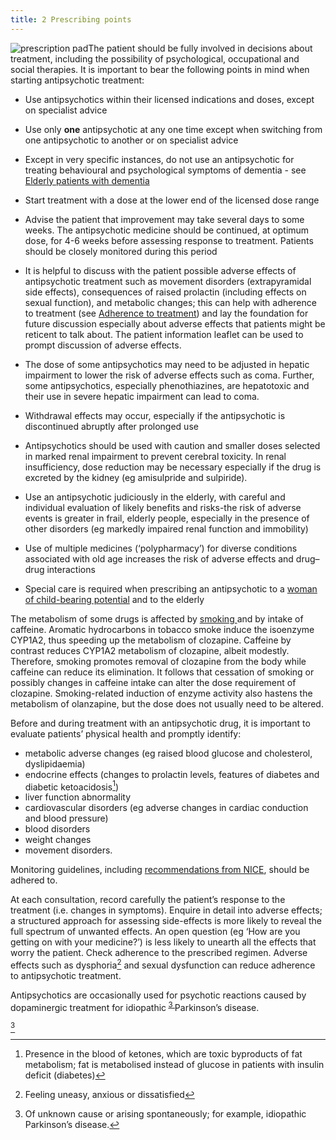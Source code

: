 ```yaml
---
title: 2 Prescribing points
---
```



![prescription pad](../../assets/con146653.jpg)The patient should be fully involved in decisions about treatment, including the possibility of psychological, occupational and social therapies. It is important to bear the following points in mind when starting antipsychotic treatment:

* Use antipsychotics within their licensed indications and doses, except on specialist advice  
  

* Use only **one** antipsychotic at any one time except when switching from one antipsychotic to another or on specialist advice  
  

* Except in very specific instances, do not use an antipsychotic for treating behavioural and psychological symptoms of dementia - see [Elderly patients with dementia](/antipsychotics/CON155606_33)  
  

* Start treatment with a dose at the lower end of the licensed dose range  
  

* Advise the patient that improvement may take several days to some weeks. The antipsychotic medicine should be continued, at optimum dose, for 4-6 weeks before assessing response to treatment. Patients should be closely monitored during this period  
  

* It is helpful to discuss with the patient possible adverse effects of antipsychotic treatment such as movement disorders (extrapyramidal side effects), consequences of raised prolactin (including effects on sexual function), and metabolic changes; this can help with adherence to treatment (see [Adherence to treatment](/antipsychotics/CON155606_5)) and lay the foundation for future discussion especially about adverse effects that patients might be reticent to talk about. The patient information leaflet can be used to prompt discussion of adverse effects.  
  

* The dose of some antipsychotics may need to be adjusted in hepatic impairment to lower the risk of adverse effects such as coma. Further, some antipsychotics, especially phenothiazines, are hepatotoxic and their use in severe hepatic impairment can lead to coma.  
  

* Withdrawal effects may occur, especially if the antipsychotic is discontinued abruptly after prolonged use  
  

* Antipsychotics should be used with caution and smaller doses selected in marked renal impairment to prevent cerebral toxicity. In renal insufficiency, dose reduction may be necessary especially if the drug is excreted by the kidney (eg amisulpride and sulpiride).  
  

* Use an antipsychotic judiciously in the elderly, with careful and individual evaluation of likely benefits and risks-the risk of adverse events is greater in frail, elderly people, especially in the presence of other disorders (eg markedly impaired renal function and immobility)  
  

* Use of multiple medicines (‘polypharmacy’) for diverse conditions associated with old age increases the risk of adverse effects and drug–drug interactions  
  

* Special care is required when prescribing an antipsychotic to a [woman of child-bearing potential](/antipsychotics/CON155606_34) and to the elderly  
  

  
<Expander title="Did you know...">
 <p>
  The metabolism of some drugs is affected by <a href="http://www.mhra.gov.uk/Safetyinformation/DrugSafetyUpdate/CON087705">
   smoking
  </a> and by intake of caffeine. Aromatic hydrocarbons in tobacco smoke induce the isoenzyme CYP1A2, thus speeding up the metabolism of clozapine. Caffeine by contrast reduces CYP1A2 metabolism of clozapine, albeit modestly. Therefore, smoking promotes removal of clozapine from the body while caffeine can reduce its elimination. It follows that cessation of smoking or possibly changes in caffeine intake can alter the dose requirement of clozapine. Smoking-related induction of enzyme activity also hastens the metabolism of olanzapine, but the dose does not usually need to be altered.
 </p>
</Expander>





  
Before and during treatment with an antipsychotic drug, it is important to evaluate patients’ physical health and promptly identify:

* metabolic adverse changes (eg raised blood glucose and cholesterol, dyslipidaemia)
* endocrine effects (changes to prolactin levels, features of diabetes and diabetic ketoacidosis[^1])
* liver function abnormality
* cardiovascular disorders (eg adverse changes in cardiac conduction and blood pressure)
* blood disorders
* weight changes
* movement disorders.
  
Monitoring guidelines, including [recommendations from NICE](http://www.nice.org.uk/CG82), should be adhered to.

At each consultation, record carefully the patient’s response to the treatment (i.e. changes in symptoms). Enquire in detail into adverse effects; a structured approach for assessing side-effects is more likely to reveal the full spectrum of unwanted effects. An open question (eg ‘How are you getting on with your medicine?’) is less likely to unearth all the effects that worry the patient. Check adherence to the prescribed regimen. Adverse effects such as dysphoria[^2] and sexual dysfunction can reduce adherence to antipsychotic treatment.

  
<Expander title="Did you know...">
 <p>
  Antipsychotics are occasionally used for psychotic reactions caused by dopaminergic treatment for idiopathic<sup>
   <a class="footnote-ref" href="#fn-3">
    3
   </a>
  </sup> Parkinson’s disease.
 </p>
</Expander>

[^3]





[^1]: Presence in the blood of ketones, which are toxic byproducts of fat metabolism; fat is metabolised instead of glucose in patients with insulin deficit (diabetes)


[^2]: Feeling uneasy, anxious or dissatisfied


[^3]: Of unknown cause or arising spontaneously; for example, idiopathic Parkinson’s disease. 
